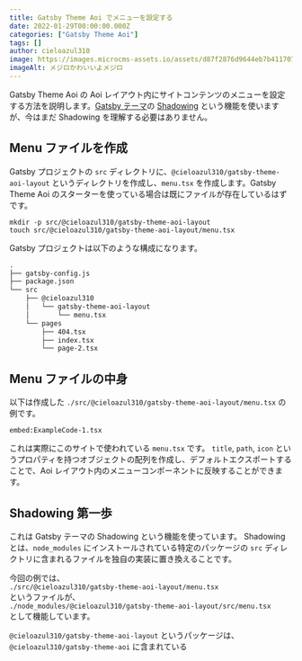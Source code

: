 ```yaml
---
title: Gatsby Theme Aoi でメニューを設定する
date: 2022-01-29T00:00:00.000Z
categories: ["Gatsby Theme Aoi"]
tags: []
author: cieloazul310
image: https://images.microcms-assets.io/assets/d87f2876d9644eb7b41170736931d50c/f04f897a2cae4ca58191c6d6864b4bf7/IMG_9034.jpeg
imageAlt: メジロかわいいよメジロ
---
```



Gatsby Theme Aoi の Aoi レイアウト内にサイトコンテンツのメニューを設定する方法を説明します。[Gatsby テーマ]の [Shadowing] という機能を使いますが、今はまだ Shadowing を理解する必要はありません。

## Menu ファイルを作成

Gatsby プロジェクトの `src` ディレクトリに、`@cieloazul310/gatsby-theme-aoi-layout` というディレクトリを作成し、`menu.tsx` を作成します。Gatsby Theme Aoi のスターターを使っている場合は既にファイルが存在しているはずです。

```shell
mkdir -p src/@cieloazul310/gatsby-theme-aoi-layout
touch src/@cieloazul310/gatsby-theme-aoi-layout/menu.tsx
```

Gatsby プロジェクトは以下のような構成になります。

```txt
.
├── gatsby-config.js
├── package.json
└── src
    ├── @cieloazul310
    │   └── gatsby-theme-aoi-layout
    │       └── menu.tsx
    └── pages
        ├── 404.tsx
        ├── index.tsx
        └── page-2.tsx
```

## Menu ファイルの中身

以下は作成した `./src/@cieloazul310/gatsby-theme-aoi-layout/menu.tsx` の例です。

`embed:ExampleCode-1.tsx`

これは実際にこのサイトで使われている `menu.tsx` です。
`title`, `path`, `icon` というプロパティを持つオブジェクトの配列を作成し、デフォルトエクスポートすることで、Aoi レイアウト内のメニューコンポーネントに反映することができます。

## Shadowing 第一歩

これは Gatsby テーマの Shadowing という機能を使っています。
Shadowing とは、`node_modules` にインストールされている特定のパッケージの `src` ディレクトリに含まれるファイルを独自の実装に置き換えることです。

今回の例では、  
`./src/@cieloazul310/gatsby-theme-aoi-layout/menu.tsx`  
というファイルが、  
`./node_modules/@cieloazul310/gatsby-theme-aoi-layout/src/menu.tsx`  
として機能しています。

`@cieloazul310/gatsby-theme-aoi-layout` というパッケージは、`@cieloazul310/gatsby-theme-aoi` に含まれている

[Gatsby]: https://gatsbyjs.com/ "Gatsby"
[MUI]: https://mui.org/ "MUI"
[TypeScript]: https://typescriptlang.org/ "TypeScript"

[Gatsby テーマ]: https://gatsbyjs.com/docs/themes/ "Themes"
[Gatsby スターター]: https://www.gatsbyjs.com/docs/starters/ "Gatsby Starters"
[Shadowing]: https://www.gatsbyjs.com/docs/how-to/plugins-and-themes/shadowing/ "Shadowing in Gatsby Themes"
[Gatsby Link]: https://www.gatsbyjs.com/docs/reference/built-in-components/gatsby-link/ "Gatsby Link API"
